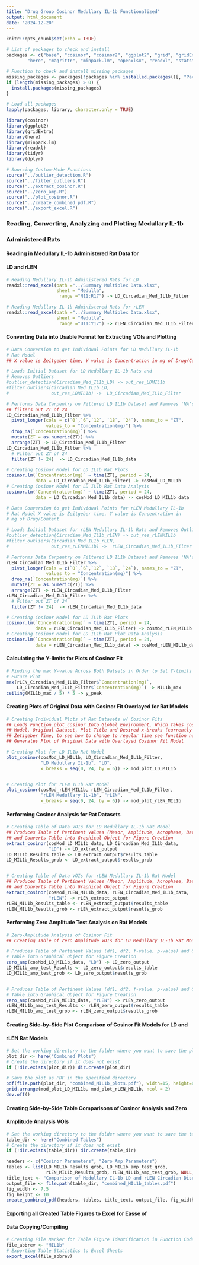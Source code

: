 ```yaml
---
title: "Drug Group Cosinor Medullary IL-1b Functionalized"
output: html_document
date: "2024-12-20"
---
```


```r
knitr::opts_chunk$set(echo = TRUE)

# List of packages to check and install
packages <- c("base", "cosinor", "cosinor2", "ggplot2", "grid", "gridExtra",
        "here", "magrittr", "minpack.lm", "openxlsx", "readxl", "stats", "tidyr", "dplyr")

# Function to check and install missing packages
missing_packages <- packages[!packages %in% installed.packages()[, "Package"]]
if (length(missing_packages) > 0) {
  install.packages(missing_packages)
}

# Load all packages
lapply(packages, library, character.only = TRUE)

library(cosinor)
library(ggplot2)
library(gridExtra)
library(here)
library(minpack.lm)
library(readxl)
library(tidyr)
library(dplyr)
```


```r
# Sourcing Custom-Made Functions
source("../outlier_detection.R")
source("../filter_outliers.R")
source("../extract_cosinor.R")
source("../zero_amp.R")
source("../plot_cosinor.R")
source("../create_combined_pdf.R")
source("../export_excel.R")
```


### Reading, Converting, Analyzing and Plotting Medullary IL-1b 
### Administered Rats 
#### Reading in Medullary IL-1b Administered Rat Data for 
#### LD and rLEN
```r
# Reading Medullary IL-1b Administered Rats for LD
readxl::read_excel(path ="../Summary Multiplex Data.xlsx",
                   sheet = "Medulla",
                    range ="N11:R17") -> LD_Circadian_Med_IL1b_Filter

# Reading Medullary IL-1b Administered Rats for rLEN
readxl::read_excel(path ="../Summary Multiplex Data.xlsx",
                   sheet = "Medulla",
                    range ="U11:Y17") -> rLEN_Circadian_Med_IL1b_Filter
```


#### Converting Data into Usable Format for Extracting VOIs and Plotting
```r
# Data Conversion to get Individual Points for LD Medullary IL-1b 
# Rat Model
## X value is Zeitgeber time, Y value is Concentration in mg of Drug/Content

# Loads Initial Dataset for LD Medullary IL-1b Rats and 
# Removes Outliers
#outlier_detection(Circadian_Med_IL1b_LD) -> out_res_LDMIL1b
#filter_outliers(Circadian_Med_IL1b_LD, 
#                out_res_LDMIL1b) ->  LD_Circadian_Med_IL1b_Filter

# Performs Data Carpentry on Filtered LD IL1b Dataset and Removes 'NA's,
## filters out ZT of 24
LD_Circadian_Med_IL1b_Filter %>%
  pivot_longer(cols = c(`0`,`6`,`12`, `18`, `24`), names_to = "ZT", 
               values_to = "Concentration(mg)") %>%
  drop_na(`Concentration(mg)`) %>%
  mutate(ZT = as.numeric(ZT)) %>%
  arrange(ZT) -> LD_Circadian_Med_IL1b_Filter
LD_Circadian_Med_IL1b_Filter %>%
  # Filter out ZT of 24
  filter(ZT != 24)  -> LD_Circadian_Med_IL1b_data

# Creating Cosinor Model for LD IL1b Rat Plots
cosinor.lm(`Concentration(mg)` ~ time(ZT), period = 24,
           data = LD_Circadian_Med_IL1b_Filter) -> cosMod_LD_MIL1b
# Creating Cosinor Model for LD IL1b Rat Data Analysis
cosinor.lm(`Concentration(mg)` ~ time(ZT), period = 24,
           data = LD_Circadian_Med_IL1b_data) -> cosMod_LD_MIL1b_data
```

```r
# Data Conversion to get Individual Points for rLEN Medullary IL-1b 
# Rat Model X value is Zeitgeber time, Y value is Concentration in 
# mg of Drug/Content

# Loads Initial Dataset for rLEN Medullary IL-1b Rats and Removes Outliers
#outlier_detection(Circadian_Med_IL1b_rLEN) -> out_res_rLENMIL1b
#filter_outliers(Circadian_Med_IL1b_rLEN, 
#                out_res_rLENMIL1b) ->  rLEN_Circadian_Med_IL1b_Filter

# Performs Data Carpentry on Filtered LD IL1b Dataset and Removes 'NA's
rLEN_Circadian_Med_IL1b_Filter %>%
  pivot_longer(cols = c(`0`,`6`,`12`, `18`, `24`), names_to = "ZT", 
               values_to = "Concentration(mg)") %>%
  drop_na(`Concentration(mg)`) %>%
  mutate(ZT = as.numeric(ZT)) %>%
  arrange(ZT) -> rLEN_Circadian_Med_IL1b_Filter
rLEN_Circadian_Med_IL1b_Filter %>%
  # Filter out ZT of 24
  filter(ZT != 24)  -> rLEN_Circadian_Med_IL1b_data

# Creating Cosinor Model for LD IL1b Rat Plots
cosinor.lm(`Concentration(mg)` ~ time(ZT), period = 24,
           data = rLEN_Circadian_Med_IL1b_Filter) -> cosMod_rLEN_MIL1b
# Creating Cosinor Model for LD IL1b Rat Plot Data Analysis
cosinor.lm(`Concentration(mg)` ~ time(ZT), period = 24,
           data = rLEN_Circadian_Med_IL1b_data) -> cosMod_rLEN_MIL1b_data
```


#### Calculating the Y-limits for Plots of Cosinor Fit
```r
# Finding the max Y-value Across Both Datsets in Order to Set Y-limits of 
# Future Plot
max(rLEN_Circadian_Med_IL1b_Filter$`Concentration(mg)`, 
    LD_Circadian_Med_IL1b_Filter$`Concentration(mg)`) -> MIL1b_max
ceiling(MIL1b_max / 5) * 5 -> y_peak
```


#### Creating Plots of Original Data with Cosinor Fit Overlayed for Rat Models
```r
# Creating Individual Plots of Rat Datasets w/ Cosinor Fits
## Loads Function plot_cosinor Into Global Environment, Which Takes cosMod 
## Model, Original Dataset, Plot Title and Desired x-breaks (currently set for
## Zetigeber Time, to see how to change to regular time see function notes) and
## Generates Plot of Original Data with Overlayed Cosinor Fit Model

# Creating Plot for LD IL1b Rat Model
plot_cosinor(cosMod_LD_MIL1b, LD_Circadian_Med_IL1b_Filter, 
             "LD Medullary IL-1b", "LD",
             x_breaks = seq(0, 24, by = 6)) -> mod_plot_LD_MIL1b


# Creating Plot for rLEN IL1b Rat Model
plot_cosinor(cosMod_rLEN_MIL1b, rLEN_Circadian_Med_IL1b_Filter, 
             "rLEN Medullary IL-1b", "rLEN",
             x_breaks = seq(0, 24, by = 6)) -> mod_plot_rLEN_MIL1b
```


#### Performing Cosinor Analysis for Rat Datasets
```r
# Creating Table of Data VOIs for LD Medullary IL-1b Rat Model
## Produces Table of Pertinent Values (Mesor, Amplitude, Acrophase, Bathyphase)
## and Converts Table into Graphical Object for Figure Creation
extract_cosinor(cosMod_LD_MIL1b_data, LD_Circadian_Med_IL1b_data,
                "LD") -> LD_extract_output
LD_MIL1b_Results_table <- LD_extract_output$results_table
LD_MIL1b_Results_grob <- LD_extract_output$results_grob


# Creating Table of Data VOIs for rLEN Medullary IL-1b Rat Model
## Produces Table of Pertinent Values (Mesor, Amplitude, Acrophase, Bathyphase)
## and Converts Table into Graphical Object for Figure Creation
extract_cosinor(cosMod_rLEN_MIL1b_data, rLEN_Circadian_Med_IL1b_data,
                "rLEN") -> rLEN_extract_output
rLEN_MIL1b_Results_table <- rLEN_extract_output$results_table
rLEN_MIL1b_Results_grob <- rLEN_extract_output$results_grob
```


#### Performing Zero Amplitude Test Analysis on Rat Models
```r
# Zero-Amplitude Analysis of Cosinor Fit
## Creating Table of Zero Amplitude VOIs for LD Medullary IL-1b Rat Model

# Produces Table of Pertinent Values (df1, df2, f-value, p-value) and Converts 
# Table into Graphical Object for Figure Creation
zero_amp(cosMod_LD_MIL1b_data, "LD") -> LD_zero_output
LD_MIL1b_amp_test_Results <- LD_zero_output$results_table
LD_MIL1b_amp_test_grob <- LD_zero_output$results_grob


# Produces Table of Pertinent Values (df1, df2, f-value, p-value) and Converts 
# Table into Graphical Object for Figure Creation
zero_amp(cosMod_rLEN_MIL1b_data, "rLEN") -> rLEN_zero_output
rLEN_MIL1b_amp_test_Results <- rLEN_zero_output$results_table
rLEN_MIL1b_amp_test_grob <- rLEN_zero_output$results_grob
```


#### Creating Side-by-Side Plot Comparison of Cosinor Fit Models for LD and 
#### rLEN Rat Models
```r
# Set the working directory to the folder where you want to save the plot
plot_dir <- here("Combined Plots")
# Create the directory if it does not exist
if (!dir.exists(plot_dir)) dir.create(plot_dir)  

# Save the plot as PDF in the specified directory
pdf(file.path(plot_dir, "combined_MIL1b_plots.pdf"), width=15, height=6)
grid.arrange(mod_plot_LD_MIL1b, mod_plot_rLEN_MIL1b, ncol = 2)
dev.off()
```


#### Creating Side-by-Side Table Comparisons of Cosinor Analysis and Zero
#### Amplitude Analysis VOIs
```r
# Set the working directory to the folder where you want to save the tables
table_dir <- here("Combined Tables")
# Create the directory if it does not exist
if (!dir.exists(table_dir)) dir.create(table_dir)  

headers <- c("Cosinor Parameters", "Zero Amp Parameters")
tables <- list(LD_MIL1b_Results_grob, LD_MIL1b_amp_test_grob, 
               rLEN_MIL1b_Results_grob, rLEN_MIL1b_amp_test_grob, NULL, NULL)
title_text <- "Comparison of Medullary IL-1b LD and rLEN Circadian Disruption Values"
output_file <- file.path(table_dir, "combined_MIL1b_tables.pdf")
fig_width <- 7.5
fig_height <- 10
create_combined_pdf(headers, tables, title_text, output_file, fig_width, fig_height)
```


#### Exporting all Created Table Figures to Excel for Easse of
#### Data Copying/Compiling
```r
# Creating File Marker for Table Figure Identification in Function Code
file_abbrev <- "MIL1b"
# Exporting Table Statistics to Excel Sheets
export_excel(file_abbrev)
```